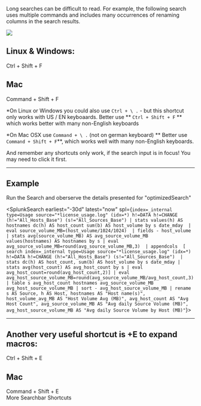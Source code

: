 


Long searches can be difficult to read. For example, the following search uses multiple commands and includes many occurrences of renaming columns in the search results.

![](/static/app/splunk4champions2/images/lab1_task3_howto1.png)


## Linux & Windows:

<div style={{padding: '1rem', backgroundColor: '#DAD7CD', 'font-family': 'Courier', 'font-color': '#FFFFFF', 'color': '#FFFFFF', 'font-size': '2rem'}}>
 Ctrl + Shift + F 
</div>

## Mac

<div style={{padding: '1rem', backgroundColor: '#DAD7CD', 'font-family': 'Courier', 'font-color': '#FFFFFF', 'color': '#FFFFFF', 'font-size': '2rem'}}>
 Command + Shift + F 
</div>

*On Linux or Windows you could also use `Ctrl + \ .` - but this shortcut only works with US / EN keyboaards.  Better use ** `Ctrl + Shift + F` ** which works better with many non-English keyboards

*On Mac OSX use `Command + \ .` (not on german keyboard) ** Better  use `Command + Shift + F`**, which works well with many non-English keyboards.

 And remember any shortcuts only work, if the search input is in focus! You may need to click it first. 

---

## Example 

Run the Search and oberserve the details presented for "optimizedSearch"

<SplunkSearch  earliest="-30d" latest="now" spl={`index=_internal type=Usage source="*license_usage.log" (idx=*) h!=DATA h!=CHANGE (h!="All_Hosts_Base") (s!="All_Sources_Base") | stats values(h) AS hostnames dc(h) AS host_count sum(b) AS host_volume by s date_mday  | eval source_volume_MB=(host_volume/1024/1024)  | fields - host_volume  | stats avg(source_volume_MB) AS avg_source_volume_MB values(hostnames) AS hostnames by s | eval avg_source_volume_MB=round(avg_source_volume_MB,3)  | appendcols  [ search index=_internal type=Usage source="*license_usage.log" (idx=*) h!=DATA h!=CHANGE (h!="All_Hosts_Base") (s!="All_Sources_Base")  | stats dc(h) AS host_count, sum(b) AS host_volume by s date_mday | stats avg(host_count) AS avg_host_count by s | eval avg_host_count=round(avg_host_count,2)] | eval avg_host_source_volume_MB=round(avg_source_volume_MB/avg_host_count,3) | table s avg_host_count hostnames avg_source_volume_MB avg_host_source_volume_MB | sort - avg_host_source_volume_MB | rename s AS Source, h AS Host, hostnames AS "Host name(s)", host_volume_avg_MB AS "Host Volume Avg (MB)", avg_host_count AS "Avg Host Count", avg_source_volume_MB AS "Avg daily Source Volume (MB)", avg_host_source_volume_MB AS "Avg daily Source Volume by Host (MB)"`}>
</SplunkSearch>

---
 ## Another very useful shortcut is +E to expand macros: 

 <div style={{padding: '1rem', backgroundColor: '#DAD7CD', 'font-family': 'Courier', 'font-color': '#FFFFFF', 'color': '#FFFFFF', 'font-size': '2rem'}}>
 Ctrl + Shift + E
</div>

## Mac

<div style={{padding: '1rem', backgroundColor: '#DAD7CD', 'font-family': 'Courier', 'font-color': '#FFFFFF', 'color': '#FFFFFF', 'font-size': '2rem'}}>
 Command + Shift + E 
</div>

 <Link to="https://docs.splunk.com/Documentation/Splunk/latest/Search/Parsingsearches#Search_bar_shortcuts](https://docs.splunk.com/Documentation/Splunk/latest/Search/Parsingsearches#Search_bar_shortcuts" openInNewContext> More Searchbar Shortcuts</Link>


